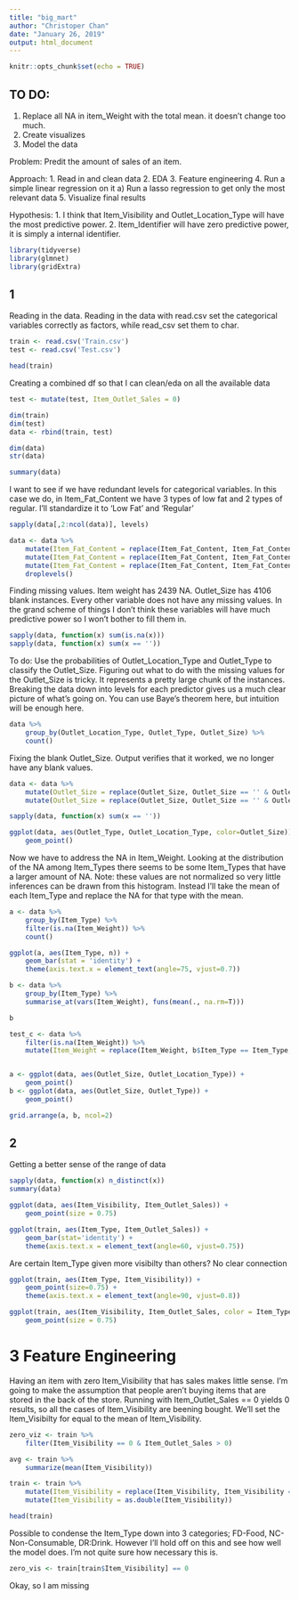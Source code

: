 ```yaml
---
title: "big_mart"
author: "Christoper Chan"
date: "January 26, 2019"
output: html_document
---
```


```r
knitr::opts_chunk$set(echo = TRUE)
```

## TO DO:
1. Replace all NA in item_Weight with the total mean. it doesn't change too much. 
2. Create visualizes
3. Model the data



Problem:
Predit the amount of sales of an item.

Approach:
1. Read in and clean data
2. EDA
3. Feature engineering
4. Run a simple linear regression on it
    a) Run a lasso regression to get only the most relevant data
5. Visualize final results

Hypothesis:
1. I think that Item_Visibility and Outlet_Location_Type will have the most predictive power.
2. Item_Identifier will have zero predictive power, it is simply a internal identifier.

```r
library(tidyverse)
library(glmnet)
library(gridExtra)
```

## 1

Reading in the data. Reading in the data with read.csv set the categorical variables correctly as factors, while read_csv set them to char.
```r
train <- read.csv('Train.csv')
test <- read.csv('Test.csv')

head(train)
```

Creating a combined df so that I can clean/eda on all the available data
```r
test <- mutate(test, Item_Outlet_Sales = 0)

dim(train)
dim(test)
data <- rbind(train, test)

dim(data)
str(data)
```

```r
summary(data)
```

I want to see if we have redundant levels for categorical variables. In this case we do, in Item_Fat_Content we have 3 types of low fat and 2 types of regular. I'll standardize it to 'Low Fat' and 'Regular'
```r
sapply(data[,2:ncol(data)], levels)
```

```r
data <- data %>%
    mutate(Item_Fat_Content = replace(Item_Fat_Content, Item_Fat_Content == 'LF', 'Low Fat')) %>%
    mutate(Item_Fat_Content = replace(Item_Fat_Content, Item_Fat_Content == 'low fat', 'Low Fat')) %>%
    mutate(Item_Fat_Content = replace(Item_Fat_Content, Item_Fat_Content == 'reg', 'Regular')) %>%
    droplevels()
```

Finding missing values. Item weight has 2439 NA. Outlet_Size has 4106 blank instances. Every other variable does not have any missing values. In the grand scheme of things I don't think these variables will have much predictive power so I won't bother to fill them in.
```r
sapply(data, function(x) sum(is.na(x)))
sapply(data, function(x) sum(x == ''))
```

To do:
Use the probabilities of Outlet_Location_Type and Outlet_Type to classify the Outlet_Size.
Figuring out what to do with the missing values for the Outlet_Size is tricky. It represents a pretty large chunk of the instances. Breaking the data down into levels for each predictor gives us a much clear picture of what's going on. You can use Baye's theorem here, but intuition will be enough here.
```r
data %>%
    group_by(Outlet_Location_Type, Outlet_Type, Outlet_Size) %>%
    count()
```

Fixing the blank Outlet_Size. Output verifies that it worked, we no longer have any blank values.
```r
data <- data %>%
    mutate(Outlet_Size = replace(Outlet_Size, Outlet_Size == '' & Outlet_Location_Type == 'Tier 2', 'Small')) %>%
    mutate(Outlet_Size = replace(Outlet_Size, Outlet_Size == '' & Outlet_Location_Type == 'Tier 3', 'Small'))

sapply(data, function(x) sum(x == ''))
```



```r
ggplot(data, aes(Outlet_Type, Outlet_Location_Type, color=Outlet_Size)) +
    geom_point()
```

Now we have to address the NA in Item_Weight. Looking at the distribution of the NA among Item_Types there seems to be some Item_Types that have a larger amount of NA. Note: these values are not normalized so very little inferences can be drawn from this histogram. Instead I'll take the mean of each Item_Type and replace the NA for that type with the mean.
```r
a <- data %>%
    group_by(Item_Type) %>%
    filter(is.na(Item_Weight)) %>%
    count()

ggplot(a, aes(Item_Type, n)) +
    geom_bar(stat = 'identity') +
    theme(axis.text.x = element_text(angle=75, vjust=0.7))

b <- data %>%
    group_by(Item_Type) %>%
    summarise_at(vars(Item_Weight), funs(mean(., na.rm=T)))

b
```


```r
test_c <- data %>%
    filter(is.na(Item_Weight)) %>%
    mutate(Item_Weight = replace(Item_Weight, b$Item_Type == Item_Type, b$Item_Weight))

```
```r
```

```r
a <- ggplot(data, aes(Outlet_Size, Outlet_Location_Type)) +
    geom_point()
b <- ggplot(data, aes(Outlet_Size, Outlet_Type)) +
    geom_point()

grid.arrange(a, b, ncol=2)
```


## 2

Getting a better sense of the range of data
```r
sapply(data, function(x) n_distinct(x))
summary(data)
```

```r
ggplot(data, aes(Item_Visibility, Item_Outlet_Sales)) + 
    geom_point(size = 0.75)
```

```r
ggplot(train, aes(Item_Type, Item_Outlet_Sales)) +
    geom_bar(stat='identity') +
    theme(axis.text.x = element_text(angle=60, vjust=0.75))
```

Are certain Item_Type given more visibilty than others? No clear connection
```r
ggplot(train, aes(Item_Type, Item_Visibility)) +
    geom_point(size=0.75) +
    theme(axis.text.x = element_text(angle=90, vjust=0.8))
```

```r
ggplot(train, aes(Item_Visibility, Item_Outlet_Sales, color = Item_Type)) + 
    geom_point(size = 0.75)
```


# 3 Feature Engineering

Having an item with zero Item_Visibility that has sales makes little sense. I'm going to make the assumption that people aren't buying items that are stored in the back of the store. Running with Item_Outlet_Sales == 0 yields 0 results, so all the cases of Item_Visibility are beening bought. We'll set the Item_Visibilty for equal to the mean of Item_Visibility.
```r
zero_viz <- train %>%
    filter(Item_Visibility == 0 & Item_Outlet_Sales > 0)

avg <- train %>%
    summarize(mean(Item_Visibility))

train <- train %>%
    mutate(Item_Visibility = replace(Item_Visibility, Item_Visibility == 0, 2)) %>%
    mutate(Item_Visibility = as.double(Item_Visibility))

head(train)
```

Possible to condense the Item_Type down into 3 categories; FD-Food, NC-Non-Consumable, DR:Drink. However I'll hold off on this and see how well the model does. I'm not quite sure how necessary this is.

```r
zero_vis <- train[train$Item_Visibility] == 0
```


Okay, so I am missing


































